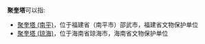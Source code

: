 '''聚奎塔'''可以指:
*[[聚奎塔_(南平)|聚奎塔 (南平)]]，位于福建省（南平市）邵武市，福建省文物保护单位
*[[聚奎塔_(琼海)|聚奎塔 (琼海)]]，位于海南省琼海市，海南省文物保护单位
{{Disambig|cat=三字建築物消歧義|J}}